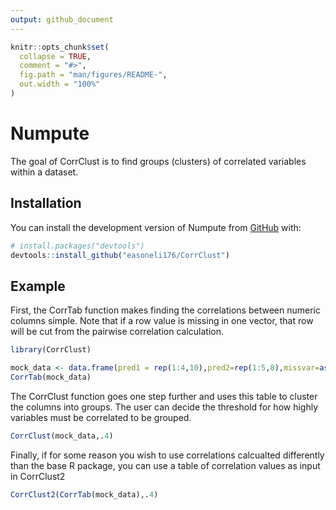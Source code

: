 ```yaml
---
output: github_document
---
```


<!-- README.md is generated from README.Rmd. Please edit that file -->

```r
knitr::opts_chunk$set(
  collapse = TRUE,
  comment = "#>",
  fig.path = "man/figures/README-",
  out.width = "100%"
)
```

# Numpute

<!-- badges: start -->
<!-- badges: end -->

The goal of CorrClust is to find groups (clusters) of correlated variables within a dataset.

## Installation

You can install the development version of Numpute from [GitHub](https://github.com/) with:

``` r
# install.packages("devtools")
devtools::install_github("easoneli176/CorrClust")
```

## Example

First, the CorrTab function makes finding the correlations between numeric columns simple. Note that if a row value is missing in one vector, that row will be cut from the pairwise correlation calculation.

```r
library(CorrClust)

mock_data <- data.frame(pred1 = rep(1:4,10),pred2=rep(1:5,8),missvar=as.numeric(c("NA",rep(1:2,19),"NA")))
CorrTab(mock_data)
```

The CorrClust function goes one step further and uses this table to cluster the columns into groups. The user can decide the threshold for how highly variables must be correlated to be grouped.

```r
CorrClust(mock_data,.4)
```

Finally, if for some reason you wish to use correlations calcualted differently than the base R package, you can use a table of correlation values as input in CorrClust2

```r
CorrClust2(CorrTab(mock_data),.4)
```
